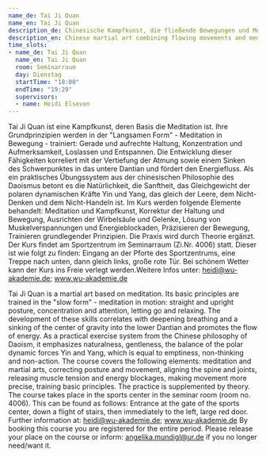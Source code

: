 ```yaml
---
name_de: Tai Ji Quan
name_en: Tai Ji Quan
description_de: Chinesische Kampfkunst, die fließende Bewegungen und Meditation kombiniert.
description_en: Chinese martial art combining flowing movements and meditation.
time_slots:
- name_de: Tai Ji Quan
  name_en: Tai Ji Quan
  room: Seminarraum
  day: Dienstag
  startTime: "18:00"
  endTime: "19:29"
  supervisors:
  - name: Heidi Elseven
---
```


<Locale value="de">
 

 Tai Ji Quan ist eine Kampfkunst, deren Basis die Meditation ist. Ihre
Grundprinzipien werden in der "Langsamen Form" - Meditation in Bewegung -
trainiert: Gerade und aufrechte Haltung, Konzentration und Aufmerksamkeit,
Loslassen und Entspannen. Die Entwicklung dieser Fähigkeiten korreliert mit der
Vertiefung der Atmung sowie einem Sinken des Schwerpunktes in das untere Dantian
und fördert den Energiefluss. Als ein praktisches Übungssystem aus der
chinesischen Philosophie des Daoismus betont es die Natürlichkeit, die
Sanftheit, das Gleichgewicht der polaren dynamischen Kräfte Yin und Yang, das
gleich der Leere, dem Nicht-Denken und dem Nicht-Handeln ist. Im Kurs werden
folgende Elemente behandelt: Meditation und Kampfkunst, Korrektur der Haltung
und Bewegung, Ausrichten der Wirbelsäule und Gelenke, Lösung von
Muskelverspannungen und Energieblockaden, Präzisieren der Bewegung, Trainieren
grundlegender Prinzipien. Die Praxis wird durch Theorie ergänzt. Der Kurs findet
am Sportzentrum im Seminarraum (Zi.Nr. 4006) statt. Dieser ist wie folgt zu
finden: Eingang an der Pforte des Sportzentrums, eine Treppe nach unten, dann
gleich links, große rote Tür.&nbsp;Bei schönem Wetter kann der Kurs ins Freie
verlegt werden.Weitere Infos unter: heidi@wu-akademie.de; www.wu-akademie.de

</Locale>
<Locale value="en">
 

 Tai Ji Quan is a martial art based on meditation. Its basic principles are
trained in the "slow form" - meditation in motion: straight and upright posture,
concentration and attention, letting go and relaxing. The development of these
skills correlates with deepening breathing and a sinking of the center of
gravity into the lower Dantian and promotes the flow of energy. As a practical
exercise system from the Chinese philosophy of Daoism, it emphasizes
naturalness, gentleness, the balance of the polar dynamic forces Yin and Yang,
which is equal to emptiness, non-thinking and non-action. The course covers the
following elements: meditation and martial arts, correcting posture and
movement, aligning the spine and joints, releasing muscle tension and energy
blockages, making movement more precise, training basic principles. The practice
is supplemented by theory. The course takes place in the sports center in the
seminar room (room no. 4006). This can be found as follows: Entrance at the gate
of the sports center, down a flight of stairs, then immediately to the left,
large red door. Further information at: heidi@wu-akademie.de; www.wu-akademie.de
By booking this course you are registered for the entire period. Please release
your place on the course or inform: angelika.mundigl@ur.de if you no longer
need/want it.

</Locale>
